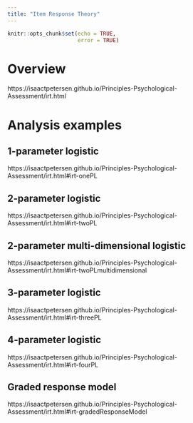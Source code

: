 ```yaml
---
title: "Item Response Theory"
---
```


```r
knitr::opts_chunk$set(echo = TRUE,
                      error = TRUE)
```
# Overview

https://isaactpetersen.github.io/Principles-Psychological-Assessment/irt.html 

# Analysis examples

## 1-parameter logistic

https://isaactpetersen.github.io/Principles-Psychological-Assessment/irt.html#irt-onePL

## 2-parameter logistic

https://isaactpetersen.github.io/Principles-Psychological-Assessment/irt.html#irt-twoPL

## 2-parameter multi-dimensional logistic

https://isaactpetersen.github.io/Principles-Psychological-Assessment/irt.html#irt-twoPLmultidimensional

## 3-parameter logistic

https://isaactpetersen.github.io/Principles-Psychological-Assessment/irt.html#irt-threePL

## 4-parameter logistic

https://isaactpetersen.github.io/Principles-Psychological-Assessment/irt.html#irt-fourPL

## Graded response model

https://isaactpetersen.github.io/Principles-Psychological-Assessment/irt.html#irt-gradedResponseModel
